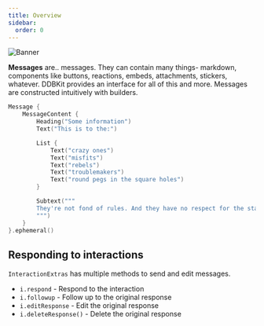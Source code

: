 ```yaml
---
title: Overview
sidebar:
  order: 0
---
```

![Banner](/Messages.png)

**Messages** are.. messages. They can contain many things- markdown, components like buttons, reactions, embeds,
attachments, stickers, whatever.
DDBKit provides an interface for all of this and more. Messages are constructed intuitively with builders.

```swift
Message {
	MessageContent {
		Heading("Some information")
		Text("This is to the:")

		List {
			Text("crazy ones")
			Text("misfits")
			Text("rebels")
			Text("troublemakers")
			Text("round pegs in the square holes")
		}

		Subtext("""
		They're not fond of rules. And they have no respect for the status quo.
		""")
	}
}.ephemeral()
```

## Responding to interactions
`InteractionExtras` has multiple methods to send and edit messages.

* `i.respond` - Respond to the interaction
* `i.followup` - Follow up to the original response
* `i.editResponse` - Edit the original response
* `i.deleteResponse()` - Delete the original response